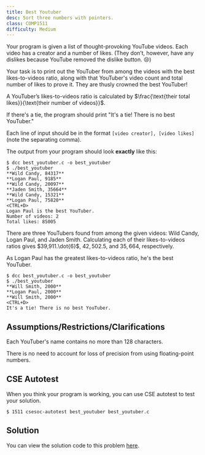 ```yaml
---
title: Best Youtuber
desc: Sort three numbers with pointers.
class: COMP1511
difficulty: Medium
---
```


Your program is given a list of thought-provoking YouTube videos. Each video has a creator and a number of likes. (They don’t, however, have any dislikes because YouTube removed the dislike button. 😢)

Your task is to print out the YouTuber from among the videos with the best likes-to-videos ratio, along with that YouTuber's video count and total number of likes to prove it. They are thusly crowned the best YouTuber!

A YouTuber’s likes-to-videos ratio is calculated by $\frac{\text{their total likes}}{\text{their number of videos}}$.

If there's a tie, the program should print "It's a tie! There is no best YouTuber."

Each line of input should be in the format `[video creator], [video likes]` (note the separating comma).

The output from your program should look **exactly** like this:

```bash:~/1511-revision/best_youtuber
$ dcc best_youtuber.c -o best_youtuber
$ ./best_youtuber
**Wild Candy, 84317**
**Logan Paul, 9185**
**Wild Candy, 20097**
**Jaden Smith, 35664**
**Wild Candy, 15321**
**Logan Paul, 75820**
<CTRL+D>
Logan Paul is the best YouTuber.
Number of videos: 2
Total likes: 85005
```

There are three YouTubers found from among the given videos: Wild Candy, Logan Paul, and Jaden Smith. Calculating each of their likes-to-videos ratios gives $39,911.\dot{6}$, $42,502.5$, and $35,664$, respectively.

As Logan Paul has the greatest likes-to-videos ratio, he's the best YouTuber.

```bash:~/1511-revision/best_youtuber
$ dcc best_youtuber.c -o best_youtuber
$ ./best_youtuber
**Will Smith, 2000**
**Logan Paul, 2000**
**Will Smith, 2000**
<CTRL+D>
It's a tie! There is no best YouTuber.
```

## Assumptions/Restrictions/Clarifications

Each YouTuber's name contains no more than 128 characters.

There is no need to account for loss of precision from using floating-point numbers.

## CSE Autotest

When you think your program is working, you can use CSE autotest to test your solution.

```bash:~/1511-revision/best_youtuber
$ 1511 csesoc-autotest best_youtuber best_youtuber.c
```

## Solution

You can view the solution code to this problem [here](https://github.com/csesoc/comp1511-revision-t1-2022/blob/master/solutions/best-youtuber/solution.c).
